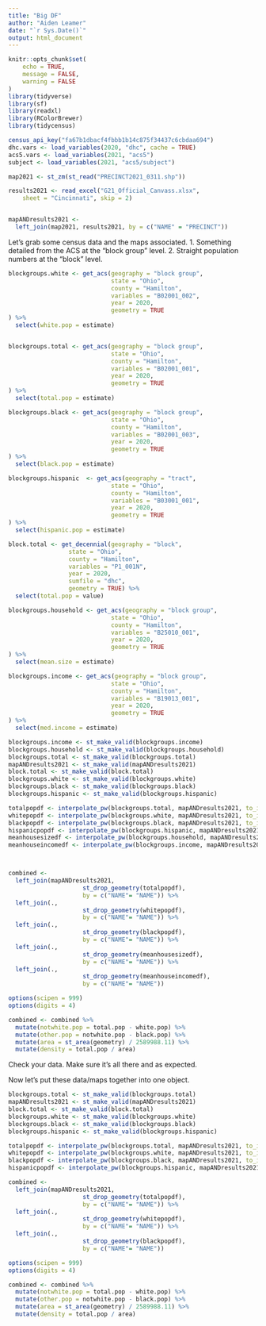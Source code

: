 ---
title: "Big DF"
author: "Aiden Leamer"
date: "`r Sys.Date()`"
output: html_document
---
```{r setup, message=FALSE,warning=FALSE}
knitr::opts_chunk$set(
	echo = TRUE,
	message = FALSE,
	warning = FALSE
)
library(tidyverse)
library(sf)
library(readxl)
library(RColorBrewer)
library(tidycensus)

census_api_key("fa67b1dbacf4fbbb1b14c875f34437c6cbdaa694")
dhc.vars <- load_variables(2020, "dhc", cache = TRUE)
acs5.vars <- load_variables(2021, "acs5")
subject <- load_variables(2021, "acs5/subject")

map2021 <- st_zm(st_read("PRECINCT2021_0311.shp"))

results2021 <- read_excel("G21_Official_Canvass.xlsx", 
    sheet = "Cincinnati", skip = 2)


mapANDresults2021 <-
  left_join(map2021, results2021, by = c("NAME" = "PRECINCT"))

```

\newpage

Let's grab some census data and the maps associated.
1. Something detailed from the ACS at the "block group" level.
2. Straight population numbers at the "block" level.

```{r}

blockgroups.white <- get_acs(geography = "block group", 
                             state = "Ohio",
                             county = "Hamilton",
                             variables = "B02001_002", 
                             year = 2020,
                             geometry = TRUE
) %>% 
  select(white.pop = estimate)


blockgroups.total <- get_acs(geography = "block group", 
                             state = "Ohio",
                             county = "Hamilton",
                             variables = "B02001_001", 
                             year = 2020,
                             geometry = TRUE
) %>% 
  select(total.pop = estimate)

blockgroups.black <- get_acs(geography = "block group", 
                             state = "Ohio",
                             county = "Hamilton",
                             variables = "B02001_003", 
                             year = 2020,
                             geometry = TRUE
) %>% 
  select(black.pop = estimate)

blockgroups.hispanic  <- get_acs(geography = "tract", 
                             state = "Ohio",
                             county = "Hamilton",
                             variables = "B03001_001", 
                             year = 2020,
                             geometry = TRUE
) %>% 
  select(hispanic.pop = estimate)

block.total <- get_decennial(geography = "block", 
                 state = "Ohio",
                 county = "Hamilton",
                 variables = "P1_001N", 
                 year = 2020,
                 sumfile = "dhc",
                 geometry = TRUE) %>% 
  select(total.pop = value)

blockgroups.household <- get_acs(geography = "block group", 
                             state = "Ohio",
                             county = "Hamilton",
                             variables = "B25010_001", 
                             year = 2020,
                             geometry = TRUE
) %>% 
  select(mean.size = estimate)

blockgroups.income <- get_acs(geography = "block group", 
                             state = "Ohio",
                             county = "Hamilton",
                             variables = "B19013_001", 
                             year = 2020,
                             geometry = TRUE
) %>% 
  select(med.income = estimate)

blockgroups.income <- st_make_valid(blockgroups.income)
blockgroups.household <- st_make_valid(blockgroups.household)
blockgroups.total <- st_make_valid(blockgroups.total)
mapANDresults2021 <- st_make_valid(mapANDresults2021)
block.total <- st_make_valid(block.total)
blockgroups.white <- st_make_valid(blockgroups.white)
blockgroups.black <- st_make_valid(blockgroups.black)
blockgroups.hispanic <- st_make_valid(blockgroups.hispanic)

totalpopdf <- interpolate_pw(blockgroups.total, mapANDresults2021, to_id = "NAME", extensive = TRUE, weights = block.total, weight_column = "total.pop")
whitepopdf <- interpolate_pw(blockgroups.white, mapANDresults2021, to_id = "NAME", extensive = TRUE, weights = block.total, weight_column = "total.pop")
blackpopdf <- interpolate_pw(blockgroups.black, mapANDresults2021, to_id = "NAME", extensive = TRUE, weights = block.total, weight_column = "total.pop")
hispanicpopdf <- interpolate_pw(blockgroups.hispanic, mapANDresults2021, to_id = "NAME", extensive = TRUE, weights = block.total, weight_column = "total.pop")
meanhousesizedf <- interpolate_pw(blockgroups.household, mapANDresults2021, to_id = "NAME", extensive = FALSE, weights = block.total, weight_column = "total.pop")
meanhouseincomedf <- interpolate_pw(blockgroups.income, mapANDresults2021, to_id = "NAME", extensive = FALSE, weights = block.total, weight_column = "total.pop")



combined <- 
  left_join(mapANDresults2021,
                     st_drop_geometry(totalpopdf),
                     by = c("NAME"= "NAME")) %>% 
  left_join(.,
                     st_drop_geometry(whitepopdf),
                     by = c("NAME"= "NAME")) %>% 
  left_join(.,
                     st_drop_geometry(blackpopdf),
                     by = c("NAME"= "NAME")) %>% 
  left_join(.,
                     st_drop_geometry(meanhousesizedf),
                     by = c("NAME"= "NAME")) %>% 
  left_join(.,
                     st_drop_geometry(meanhouseincomedf),
                     by = c("NAME"= "NAME"))

options(scipen = 999)
options(digits = 4)

combined <- combined %>% 
  mutate(notwhite.pop = total.pop - white.pop) %>% 
  mutate(other.pop = notwhite.pop - black.pop) %>% 
  mutate(area = st_area(geometry) / 2589988.11) %>% 
  mutate(density = total.pop / area)

```

Check your data.  Make sure it's all there and as expected.

\newpage

Now let's put these data/maps together into one object.

```{r}

blockgroups.total <- st_make_valid(blockgroups.total)
mapANDresults2021 <- st_make_valid(mapANDresults2021)
block.total <- st_make_valid(block.total)
blockgroups.white <- st_make_valid(blockgroups.white)
blockgroups.black <- st_make_valid(blockgroups.black)
blockgroups.hispanic <- st_make_valid(blockgroups.hispanic)

totalpopdf <- interpolate_pw(blockgroups.total, mapANDresults2021, to_id = "NAME", extensive = TRUE, weights = block.total, weight_column = "total.pop")
whitepopdf <- interpolate_pw(blockgroups.white, mapANDresults2021, to_id = "NAME", extensive = TRUE, weights = block.total, weight_column = "total.pop")
blackpopdf <- interpolate_pw(blockgroups.black, mapANDresults2021, to_id = "NAME", extensive = TRUE, weights = block.total, weight_column = "total.pop")
hispanicpopdf <- interpolate_pw(blockgroups.hispanic, mapANDresults2021, to_id = "NAME", extensive = TRUE, weights = block.total, weight_column = "total.pop")

combined <- 
  left_join(mapANDresults2021,
                     st_drop_geometry(totalpopdf),
                     by = c("NAME"= "NAME")) %>% 
  left_join(.,
                     st_drop_geometry(whitepopdf),
                     by = c("NAME"= "NAME")) %>% 
  left_join(.,
                     st_drop_geometry(blackpopdf),
                     by = c("NAME"= "NAME"))

options(scipen = 999)
options(digits = 4)

combined <- combined %>% 
  mutate(notwhite.pop = total.pop - white.pop) %>% 
  mutate(other.pop = notwhite.pop - black.pop) %>% 
  mutate(area = st_area(geometry) / 2589988.11) %>% 
  mutate(density = total.pop / area)

```